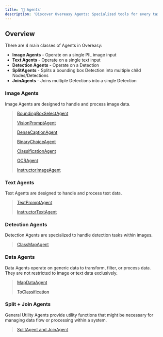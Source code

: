 ```yaml
---
title: '🤖 Agents'
description: 'Discover Overeasy Agents: Specialized tools for every task.'
---
```


## Overview

There are 4 main classes of Agents in Overeasy: 
 - **Image Agents** - Operate on a single PIL image input
 - **Text Agents** - Operate on a single text input
 - **Detection Agents** - Operate on a Detection
 - **SplitAgents** - Splits a bounding box Detection into multiple child Nodes/Detections
 - **JoinAgents** - Joins multiple Detections into a single Detection


### Image Agents

Image Agents are designed to handle and process image data.

> [BoundingBoxSelectAgent]()
> 
> [VisionPromptAgent]()
> 
> [DenseCaptionAgent]()
> 
> [BinaryChoiceAgent]()
> 
> [ClassificationAgent]()
> 
> [OCRAgent]()
> 
> [InstructorImageAgent]()

### Text Agents

Text Agents are designed to handle and process text data.

> [TextPromptAgent]()
> 
> [InstructorTextAgent]()

### Detection Agents

Detection Agents are specialized to handle detection tasks within images.

> [ClassMapAgent]()

### Data Agents

Data Agents operate on generic data to transform, filter, or process data. They are not restricted to image or text data exclusively.

> [MapDataAgent]()
> 
> [ToClassification]()

### Split + Join Agents

General Utility Agents provide utility functions that might be necessary for managing data flow or processing within a system.

> [SplitAgent and JoinAgent]()
